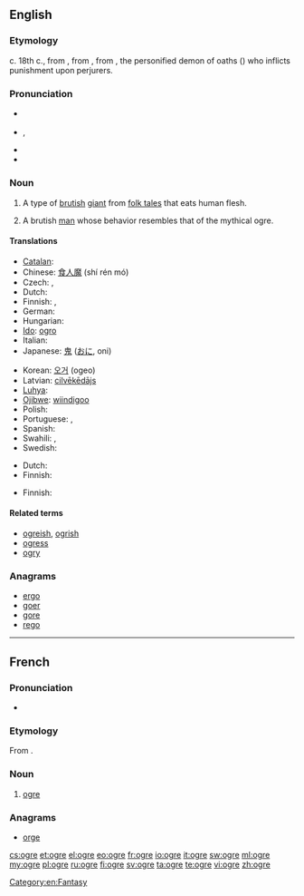 {{also|Ogre}}
==English==
{{was wotd|2009|April|11}}
{{wikipedia}}

===Etymology===
c. 18th c., from {{etyl|fr}} {{term|ogre|lang=fr}}, from {{etyl|la}} {{term|Orcus||god of the underworld|lang=la}}, from {{etyl|grc}} {{term|Όρκος|sc=polytonic|tr=Horkos|lang=grc}}, the personified demon of oaths ({{term|ὅρκος|sc=polytonic||oath|lang=grc}}) who inflicts punishment upon perjurers.

===Pronunciation===
* {{a|UK}} {{IPA|/ˈəʊ.ɡə/}}
* {{a|US}} {{enPR|ōʹgûr}}, {{IPA|/ˈoʊ.ɡɚ/}}
* {{audio|en-us-ogre.ogg|Audio (US)}}
* {{rhymes|əʊɡə(r)}}

===Noun===
{{en-noun}}

# {{mythology}} A type of [[brutish]] [[giant]] from [[folk tale]]s that eats human flesh.
# {{figuratively}} A brutish [[man]] whose behavior resembles that of the mythical ogre.

====Translations====
{{trans-top|brutish giant}}
* [[Catalan]]: {{t-|ca|ogre|m}}
* Chinese: [[食人魔]] (shí rén mó)
* Czech: {{t-|cs|obr lidožrout|m}}, {{t-|cs|zlobr|m}}
* Dutch: {{t-|nl|oger}}
* Finnish: {{t+|fi|jättiläinen}}, {{t-|fi|jätti}}
* German: {{t+|de|Oger}}
* Hungarian: {{t-|hu|ogre}}
* [[Ido]]: [[ogro]]
* Italian: {{t-|it|orco|m}}
* Japanese: [[鬼]] ([[おに]], oni)
{{trans-mid}}
* Korean: [[오거]] (ogeo)
* Latvian: [[cilvēkēdājs]]
* [[Luhya]]: {{tø|luy|okundu}}
* [[Ojibwe]]: [[wiindigoo]]
* Polish: {{t+|pl|ogr|m}}
* Portuguese: {{t+|pt|ogro|m}}, {{t-|pt|ogre|m}}
* Spanish: {{t-|es|ogro|m}}
* Swahili: {{t+|sw|jitu|xs=Swahili}}, {{t|sw|dubwana}}
* Swedish: {{t+|sv|rese}}
{{trans-bottom}}

{{trans-top|brutish man}}
* Dutch: {{t|nl|boeman}}
* Finnish: {{t+|fi|raakalainen}}
{{trans-mid}}
{{trans-bottom}}

{{trans-top|large beast}}
* Finnish: {{t+|fi|hirviö}}
{{trans-mid}}
{{trans-bottom}}

====Related terms====
* [[ogreish]], [[ogrish]]
* [[ogress]]
* [[ogry]]

===Anagrams===
* [[ergo#English|ergo]]
* [[goer#English|goer]]
* [[gore#English|gore]]
* [[rego#English|rego]]

[[Category:en:Fantasy]]

----

==French==

===Pronunciation===
* {{IPA|/ɔɡʁ/|lang=fr}}

===Etymology===
From {{etyl|la|fr}} {{term|Orcus|lang=la}}.

===Noun===
{{fr-noun|m|f=ogresse}}

# {{mythology|lang=fr}} [[#English|ogre]]

===Anagrams===
* [[orge#French|orge]]

[[cs:ogre]]
[[et:ogre]]
[[el:ogre]]
[[eo:ogre]]
[[fr:ogre]]
[[io:ogre]]
[[it:ogre]]
[[sw:ogre]]
[[ml:ogre]]
[[my:ogre]]
[[pl:ogre]]
[[ru:ogre]]
[[fi:ogre]]
[[sv:ogre]]
[[ta:ogre]]
[[te:ogre]]
[[vi:ogre]]
[[zh:ogre]]